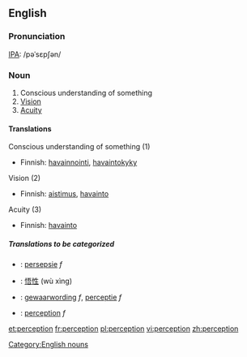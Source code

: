==English==

===Pronunciation===

[[IPA|IPA]]: /pəˈsɛpʃən/

===Noun===
{{en-noun-reg}}

#Conscious understanding of something
#[[Vision]]
#[[Acuity]]


====Translations====
;Conscious understanding of something (1)
{{top}}
*Finnish: [[havainnointi]], [[havaintokyky]]
{{mid}}
{{bottom}}

;Vision (2)
{{top}}
*Finnish: [[aistimus]], [[havainto]]
{{mid}}
{{bottom}}

;Acuity (3)
{{top}}
*Finnish: [[havainto]]
{{mid}}
{{bottom}}

=====Translations to be categorized=====
{{checktrans}}

*{{ttbc|Afrikaans}}: [[persepsie]] ''f''
*{{ttbc|Chinese}}: [[悟性]] (wù xìng)
*{{ttbc|Dutch}}: [[gewaarwording]] ''f'', [[perceptie]] ''f''

*{{ttbc|French}}: [[perception]] ''f''


[[Category:English nouns]]

[[et:perception]]
[[fr:perception]]
[[pl:perception]]
[[vi:perception]]
[[zh:perception]]